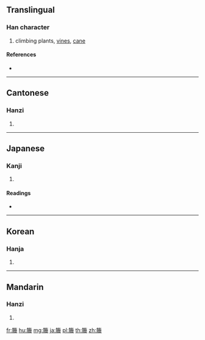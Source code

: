 {{character info/new}}
{{also|籘|藤}}
==Translingual==

===Han character===
{{Han char|rn=118|rad=竹|as=15|sn=21|four=88232|canj=HBFE}}

# climbing plants, [[vine]]s, [[cane]]

====References====
* {{Han ref|kx=0903.240|dkj=26693|dj=1328.300|hdz=53028.070|uh=7C50|ud=31824|bh=C4F0|bd=50416}}

----

==Cantonese==

===Hanzi===
{{yue-hanzi|jyut=|y=tang4}}

# {{defn|lang=yue|sort=竹15}}

----

==Japanese==

===Kanji===
{{ja-kanji|grade=|rs=竹15}}

# {{defn|lang=ja|sort=竹15}}

====Readings====
* {{ja-readings|on=[[とう]] (tō)|kun=[[とう]] (tou)}}

----

==Korean==

===Hanja===
{{ko-hanja|hangeul=[[등]]|eumhun=|rv=deung|mr=tŭng|y=tung}}

# {{defn|lang=ko|sort=竹15}}

----

==Mandarin==

===Hanzi===
{{cmn-hanzi|pin=[[téng]] ([[teng2]]), [[xuǎn]] ([[xuan3]])|wg=t'eng<sup>2</sup>, hsüan<sup>3</sup>}}

# {{defn|lang=cmn|sort=竹15}}

[[fr:籐]]
[[hu:籐]]
[[mg:籐]]
[[ja:籐]]
[[pl:籐]]
[[th:籐]]
[[zh:籐]]